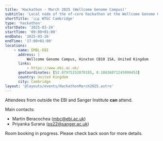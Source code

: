 ```yaml
---
title: 'Hackathon - March 2025 (Wellcome Genome Campus)'
subtitle: 'Local node of the nf-core hackathon at the Wellcome Genome Campus, Cambridge'
shortTitle: '🇬🇧 WTGC Cambridge'
type: 'hackathon'
startDate: '2025-03-24'
startTime: '09:00+01:00'
endDate: '2025-03-26'
endTime: '17:00+01:00'
locations:
    - name: EMBL-EBI
      address: |
          Wellcome Genome Campus, Hinxton CB10 1SA, United Kingdom
      links:
          - https://www.ebi.ac.uk/
      geoCoordinates: [52.07975252078185, 0.18636871245999453]
      country: United Kingdom
      city: Cambridge
layout: '@layouts/events/HackathonMarch2025.astro'
---
```


Attendees from outside the EBI and Sanger Institute **can** attend.

Main contacts:

-   Martin Beracochea ([mbc@ebi.ac.uk](mailto:mbc@ebi.ac.uk))
-   Priyanka Surana ([ps22@sanger.ac.uk](mailto:ps22@sanger.ac.uk))

Room booking in progress. Please check back soon for more details.

